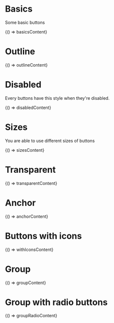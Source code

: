
<Meta title="UI/Buttons" />

# Basics

Some basic buttons

<Canvas>
  <Story name="Basics" parameters={{ docs: { source: { code: basicsContent } } }}>
    {() => basicsContent}
  </Story>
</Canvas>

# Outline

<Canvas>
  <Story name="Outline" parameters={{ docs: { source: { code: outlineContent } } }}>
    {() => outlineContent}
  </Story>
</Canvas>

# Disabled

Every buttons have this style when they're disabled.

<Canvas>
  <Story name="Disabled" parameters={{ docs: { source: { code: disabledContent } } }}>
    {() => disabledContent}
  </Story>
</Canvas>

# Sizes

You are able to use different sizes of buttons

<Canvas>
  <Story name="Sizes" parameters={{ docs: { source: { code: sizesContent } } }}>
    {() => sizesContent}
  </Story>
</Canvas>

# Transparent

<Canvas>
  <Story name="Transparent" parameters={{ docs: { source: { code: transparentContent } } }}>
    {() => transparentContent}
  </Story>
</Canvas>

# Anchor

<Canvas>
  <Story name="Anchor" parameters={{ docs: { source: { code: anchorContent } } }}>
    {() => anchorContent}
  </Story>
</Canvas>

# Buttons with icons

<Canvas>
  <Story name="Buttons with icons" parameters={{ docs: { source: { code: withIconsContent } } }}>
    {() => withIconsContent}
  </Story>
</Canvas>

# Group

<Canvas>
  <Story name="Button group" parameters={{ docs: { source: { code: groupContent } } }}>
    {() => groupContent}
  </Story>
</Canvas>

# Group with radio buttons

<Canvas>
  <Story name="Button group with radio buttons" parameters={{ docs: { source: { code: groupRadioContent } } }}>
    {() => groupRadioContent}
  </Story>
</Canvas>
